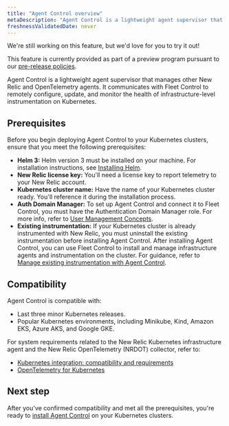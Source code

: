 ```yaml
---
title: "Agent Control overview"
metaDescription: "Agent Control is a lightweight agent supervisor that manages other New Relic and OpenTelemetry agents by communicating with Fleet Control to remotely configure, update, and monitor the health of infrastructure-level instrumentation."
freshnessValidatedDate: never
---
```

<Callout title="preview">
  We're still working on this feature, but we'd love for you to try it out!

  This feature is currently provided as part of a preview program pursuant to our [pre-release policies](/docs/licenses/license-information/referenced-policies/new-relic-pre-release-policy).
</Callout>

Agent Control is a lightweight agent supervisor that manages other New Relic and OpenTelemetry agents. It communicates with Fleet Control to remotely configure, update, and monitor the health of infrastructure-level instrumentation on Kubernetes.
## Prerequisites
Before you begin deploying Agent Control to your Kubernetes clusters, ensure that you meet the following prerequisites:

- **Helm 3:** Helm version 3 must be installed on your machine. For installation instructions, see [Installing Helm](https://helm.sh/docs/intro/install).
- **New Relic license key:** You'll need a license key to report telemetry to your New Relic account.
- **Kubernetes cluster name:** Have the name of your Kubernetes cluster ready. You'll reference it during the installation process.
- **Auth Domain Manager:** To set up Agent Control and connect it to Fleet Control, you must have the Authentication Domain Manager role. For more info, refer to [User Management Concepts](/docs/accounts/accounts-billing/new-relic-one-user-management/user-management-concepts/#admin-settings).
- **Existing instrumentation:** If your Kubernetes cluster is already instrumented with New Relic, you must uninstall the existing instrumentation before installing Agent Control. After installing Agent Control, you can use Fleet Control to install and manage infrastructure agents and instrumentation on the cluster. For guidance, refer to [Manage existing instrumentation with Agent Control](/docs/new-relic-control/agent-control/reinstrumentation).

## Compatibility

Agent Control is compatible with:
- Last three minor Kubernetes releases.
- Popular Kubernetes environments, including Minikube, Kind, Amazon EKS, Azure AKS, and Google GKE.

For system requirements related to the New Relic Kubernetes infrastructure agent and the New Relic OpenTelemetry (NRDOT) collector, refer to:
- [Kubernetes integration: compatibility and requirements](/docs/kubernetes-pixie/kubernetes-integration/get-started/kubernetes-integration-compatibility-requirements)
- [OpenTelemetry for Kubernetes](/docs/kubernetes-pixie/kubernetes-integration/installation/k8s-otel)

## Next step
After you've confirmed compatibility and met all the prerequisites, you're ready to [install Agent Control](/docs/new-relic-control/agent-control/setup) on your Kubernetes clusters.